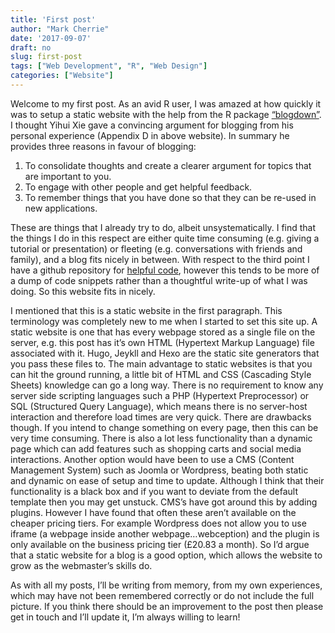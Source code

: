```yaml
---
title: 'First post'
author: "Mark Cherrie"
date: '2017-09-07'
draft: no
slug: first-post
tags: ["Web Development", "R", "Web Design"]
categories: ["Website"]
---
```


Welcome to my first post. As an avid R user, I was amazed at how quickly it was to setup a static website with the help from the R package ["blogdown"](https://bookdown.org/yihui/blogdown/). I thought Yihui Xie gave a convincing argument for blogging from his personal experience (Appendix D in above website). In summary he provides three reasons in favour of blogging: 

1. To consolidate thoughts and create a clearer argument for topics that are important to you.
2. To engage with other people and get helpful feedback.
3. To remember things that you have done so that they can be re-used in new applications.

These are things that I already try to do, albeit unsystematically. I find that the things I do in this respect are either quite time consuming (e.g. giving a tutorial or presentation) or fleeting (e.g. conversations with friends and family), and a blog fits nicely in between. With respect to the third point I have a github repository for [helpful code](https://github.com/markocherrie/Helpful_Code), however this tends to be more of a dump of code snippets rather than a thoughtful write-up of what I was doing. So this website fits in nicely. 

I mentioned that this is a static website in the first paragraph. This terminology was completely new to me when I started to set this site up. A static website is one that has every webpage stored as a single file on the server, e.g. this post has it's own HTML (Hypertext Markup Language) file associated with it. Hugo, Jeykll and Hexo are the static site generators that you pass these files to. The main advantage to static websites is that you can hit the ground running, a little bit of HTML and CSS (Cascading Style Sheets) knowledge can go a long way. There is no requirement to know any server side scripting languages such a PHP (Hypertext Preprocessor) or SQL (Structured Query Language), which means there is no server-host interaction and therefore load times are very quick. There are drawbacks though. If you intend to change something on every page, then this can be very time consuming. There is also a lot less functionality than a dynamic page which can add features such as shopping carts and social media interactions. Another option would have been to use a CMS (Content Management System) such as Joomla or Wordpress, beating both static and dynamic on ease of setup and time to update. Although I think that their functionality is a black box and if you want to deviate from the default template then you may get unstuck. CMS's have got around this by adding plugins. However I have found that often these aren't available on the cheaper pricing tiers. For example Wordpress does not allow you to use iframe (a webpage inside another webpage...webception) and the plugin is only available on the business pricing tier (£20.83 a month). So I'd argue that a static website for a blog is a good option, which allows the website to grow as the webmaster's skills do. 

As with all my posts, I'll be writing from memory, from my own experiences, which may have not been remembered correctly or do not include the full picture. If you think there should be an improvement to the post then please get in touch and I'll update it, I'm always willing to learn! 






